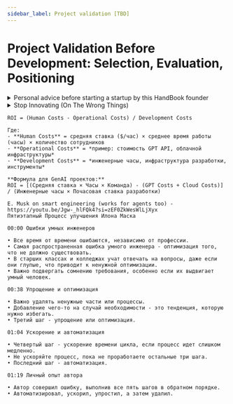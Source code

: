 ```yaml
---
sidebar_label: Project validation [TBD]
---
```


# Project Validation Before Development: Selection, Evaluation, Positioning

<details>
<summary>Personal advice before starting a startup by this HandBook founder</summary>

<iframe width="560" height="315" src="https://www.youtube.com/embed/Gv2fzC96Z40?si=Yht3u7enTgp62g4z" title="YouTube video player" frameborder="0" allow="accelerometer; autoplay; clipboard-write; encrypted-media; gyroscope; picture-in-picture; web-share" referrerpolicy="strict-origin-when-cross-origin" allowfullscreen></iframe>

Think about how long he was struggling. You must count with this too.

Now, if you're okay with it, you may want to go to youtube and search "How to Start a Startup". Watch everything you want to.

<details>
<summary>Also, I like it.</summary>

<iframe width="560" height="315" src="https://www.youtube.com/embed/z1aKRhRnVNk?si=BjHzS4c4ge8EFiDI" title="YouTube video player" frameborder="0" allow="accelerometer; autoplay; clipboard-write; encrypted-media; gyroscope; picture-in-picture; web-share" referrerpolicy="strict-origin-when-cross-origin" allowfullscreen></iframe>

</details>

</details>


<details>
<summary>Stop Innovating (On The Wrong Things)</summary>

<iframe width="560" height="315" src="https://www.youtube.com/embed/FNwu440UxhU?si=sIpY2xSc8d8Ocids" title="YouTube video player" frameborder="0" allow="accelerometer; autoplay; clipboard-write; encrypted-media; gyroscope; picture-in-picture; web-share" referrerpolicy="strict-origin-when-cross-origin" allowfullscreen></iframe>

</details>


````
ROI = (Human Costs - Operational Costs) / Development Costs

Где:
- **Human Costs** = средняя ставка ($/час) × среднее время работы (часы) × количество сотрудников
- **Operational Costs** = *пример: стоимость GPT API, облачной инфраструктуры*
- **Development Costs** = *инженерные часы, инфраструктура разработки, инструменты*

**Формула для GenAI проектов:**
ROI = [(Средняя ставка × Часы × Команда) - (GPT Costs + Cloud Costs)] / (Инженерные часы × Почасовая ставка разработки)
````


````
E. Musk on smart engineering (works for agents too) - https://youtu.be/Jgw-_hlFQk4?si=zEF0ZkWesWlLjXyx
Пятиэтапный Процесс улучшения Илона Маска

00:00 Ошибки умных инженеров

• Все время от времени ошибаются, независимо от профессии.
• Самая распространенная ошибка умного инженера - оптимизация того, что не должно существовать.
• В старших классах и колледжах учат отвечать на вопросы, даже если они глупые, что приводит к ненужной оптимизации.
• Важно подвергать сомнению требования, особенно если их выдвигает умный человек.

00:38 Упрощение и оптимизация

• Важно удалять ненужные части или процессы.
• Добавление чего-то на случай необходимости - это тенденция, которую нужно избегать.
• Третий шаг - упрощение или оптимизация.

01:04 Ускорение и автоматизация

• Четвертый шаг - ускорение времени цикла, если процесс идет слишком медленно.
• Не ускоряйте процесс, пока не проработаете остальные три шага.
• Последний шаг - автоматизация.

01:19 Личный опыт автора

• Автор совершил ошибку, выполнив все пять шагов в обратном порядке.
• Автоматизировал, ускорил, упростил, а затем удалил.
````